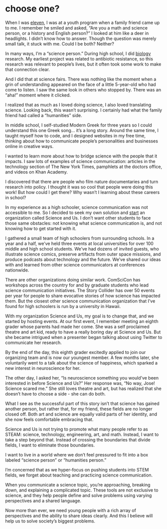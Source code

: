 # choose one?

When I was [eleven](code), I was at a youth program when a family friend came up to me. I remember he smiled and asked, “Are you a math and science person, or a history and English person?” I looked at him like a deer in headlights. I didn’t know how to answer. Though the question was merely small talk, it stuck with me. Could I be both? Neither?

In many ways, I’m a “science person.” During high school, I did [biology](bacteria) research. My earliest project was related to antibiotic resistance, so this research was relevant to people’s lives, but it often took some work to make that connection clear.

And I did that at science fairs. There was nothing like the moment when a grin of understanding appeared on the face of a little 5-year-old who had come to listen. I saw the same look in others who stopped by. There was an “aha!” moment where it clicked.

I realized that as much as I loved doing science, I also loved translating science. Looking back, this wasn’t surprising. I certainly had what the family friend had called a “humanities” side.

In middle school, I self-studied Modern Greek for three years so I could understand this one Greek song… it’s a long story. Around the same time, I taught myself how to code, and I designed websites in my free time, thinking about how to communicate people’s personalities and businesses online in creative ways.

I wanted to learn more about how to bridge science with the people that it impacts. I saw lots of examples of science communication: articles in the technology section of The New York Times, pamphlets at the doctors office, and videos on Khan Academy.

I discovered that there are people who film nature documentaries and turn research into policy. I thought it was so cool that people were doing this work! But how could I get there? Why wasn’t I learning about these careers in school?

In my experience as a high schooler, science communication was not accessible to me. So I decided to seek my own solution and [start](start) an organization called Science and Us. I don’t want other students to face those same obstacles: not knowing what science communication is, and not knowing how to get started with it.

I gathered a small team of high schoolers from surrounding schools. In a year and a half, we’ve held three events at local universities for over 100 middle and high school students. We’ve had dozens of invited guests, who illustrate science comics, preserve artifacts from outer space missions, and produce podcasts about technology and the future. We’ve shared our ideas with and learned from other science communicators at conferences nationwide.

There are other organizations doing similar work. ComSciCon has workshops across the country for and by graduate students who lead science communication initiatives. The Story Collider has over 50 events per year for people to share evocative stories of how science has impacted them. But the closest other science communication organization that I’ve found for high schoolers is run by a university in Hawaii.

With my organization Science and Us, my goal is to change that, and we started by hosting events. At our first event, I remember meeting an eighth grader whose parents had made her come. She was a self proclaimed theatre and art kid, ready to have a really boring day at Science and Us. But she became intrigued when a presenter began talking about using Twitter to communicate her research.

By the end of the day, this eighth grader excitedly applied to join our organizing team and is now our youngest member. A few months later, she voluntarily went to a talk about the science of happiness, which sparked a new interest in neuroscience for her.

The other day, I asked her, “Is neuroscience something you would’ve been interested in before Science and Us?” Her response was, “No way, Jose! Science scared me.” She still loves theatre and art, but has realized that she doesn’t have to choose a side - she can do both.

What I see as the successful part of this story isn’t that science has gained another person, but rather that, for my friend, these fields are no longer closed off. Both art and science are equally valid parts of her identity, and she now feels comfortable embracing that.

Science and Us is not trying to promote what many people refer to as STEAM: science, technology, engineering, art, and math. Instead, I want to take a step beyond that. Instead of crossing the boundaries that divide fields, I want to eliminate those boundaries.

I want to live in a world where we don’t feel pressured to fit into a box labeled “science person” or “humanities person.”

I’m concerned that as we hyper-focus on pushing students into STEM fields, we forget about teaching and practicing science communication.

When you communicate a science topic, you’re approaching, breaking down, and explaining a complicated topic. These tools are not exclusive to science, and they help people define and solve problems using varying perspectives and a shared language.

Now more than ever, we need young people with a rich array of perspectives and the ability to share ideas clearly. And this I believe will help us to solve society’s biggest problems.